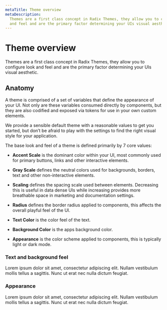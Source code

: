 ```yaml
---
metaTitle: Theme overview
metaDescription:
  Themes are a first class concept in Radix Themes, they allow you to configure look
  and feel and are the primary factor determining your UIs visual aesthetic
---
```


# Theme overview

<Description>
  Themes are a first class concept in Radix Themes, they allow you to configure
  look and feel and are the primary factor determining your UIs visual
  aesthetic.
</Description>

## Anatomy

A theme is comprised of a set of variables that define the appearance of your UI. Not only are these variables consumed directly by components, but they are also codified and exposed via tokens for use in your own custom elements.

We provide a sensible default theme with a reasonable values to get you started, but don’t be afraid to play with the settings to find the right visual style for your application.

<ThemesThemeAnatomy />

The base look and feel of a theme is defined primarily by 7 core values:

- **Accent Scale** is the dominant color within your UI, most commonly used for primary buttons, links and other interactive elements.

- **Gray Scale** defines the neutral colors used for backgrounds, borders, text and other non-interactive elements.

- **Scaling** defines the spacing scale used between elements. Decreasing this is useful in data dense UIs while increasing provides more breathable space in marketing and documentation settings.

- **Radius** defines the border radius applied to components, this affects the overall playful feel of the UI.

- **Text Color** is the color feel of the text.

- **Background Color** is the apps background color.

- **Appearance** is the color scheme applied to components, this is typically light or dark mode.

### Text and background feel

Lorem ipsum dolor sit amet, consectetur adipiscing elit. Nullam vestibulum mollis tellus a sagittis. Nunc ut erat nec nulla dictum feugiat.

### Appearance

Lorem ipsum dolor sit amet, consectetur adipiscing elit. Nullam vestibulum mollis tellus a sagittis. Nunc ut erat nec nulla dictum feugiat.
